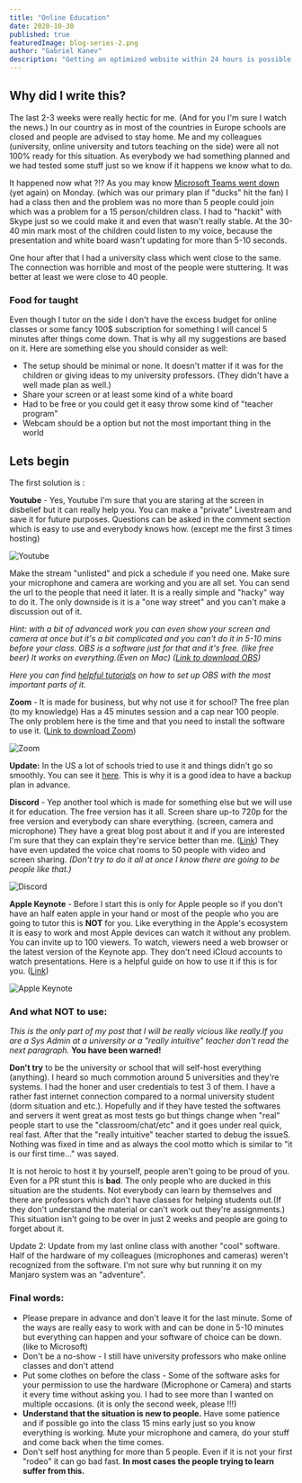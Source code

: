 ---
title: "Online Education"
date: 2020-10-30
published: true
featuredImage: blog-series-2.png
author: "Gabriel Kanev"
description: "Getting an optimized website within 24 hours is possible, with the right web technology."
---

## Why did I write this?

The last 2-3 weeks were really hectic for me. (And for you I&#39;m sure I watch the news.) In our country as in most of the countries in Europe schools are closed and people are advised to stay home. Me and my colleagues (university, online university and tutors teaching on the side) were all not 100% ready for this situation. As everybody we had something planned and we had tested some stuff just so we know if it happens we know what to do.

It happened now what ?!? As you may know [Microsoft Teams went down](https://arstechnica.com/information-technology/2020/03/microsoft-teams-went-down-for-two-hours-as-europe-logged-in/) (yet again) on Monday. (which was our primary plan if &quot;ducks&quot; hit the fan) I had a class then and the problem was no more than 5 people could join which was a problem for a 15 person/children class. I had to &quot;hackit&quot; with Skype just so we could make it and even that wasn&#39;t really stable. At the 30-40 min mark most of the children could listen to my voice, because the presentation and white board wasn&#39;t updating for more than 5-10 seconds.

One hour after that I had a university class which went close to the same. The connection was horrible and most of the people were stuttering. It was better at least we were close to 40 people.

### Food for taught

Even though I tutor on the side I don&#39;t have the excess budget for online classes or some fancy 100\$ subscription for something I will cancel 5 minutes after things come down. That is why all my suggestions are based on it. Here are something else you should consider as well:

- The setup should be minimal or none. It doesn&#39;t matter if it was for the children or giving ideas to my university professors. (They didn&#39;t have a well made plan as well.)
- Share your screen or at least some kind of a white board
- Had to be free or you could get it easy throw some kind of &quot;teacher program&quot;
- Webcam should be a option but not the most important thing in the world

## Lets begin

The first solution is :

**Youtube** - Yes, Youtube I&#39;m sure that you are staring at the screen in disbelief but it can really help you. You can make a &quot;private&quot; Livestream and save it for future purposes. Questions can be asked in the comment section which is easy to use and everybody knows how. (except me the first 3 times hosting)

![Youtube](img/school/youtube.png)

Make the stream &quot;unlisted&quot; and pick a schedule if you need one. Make sure your microphone and camera are working and you are all set. You can send the url to the people that need it later. It is a really simple and &quot;hacky&quot; way to do it. The only downside is it is a &quot;one way street&quot; and you can&#39;t make a discussion out of it.

_Hint: with a bit of advanced work you can even show your screen and camera at once but it&#39;s a bit complicated and you can&#39;t do it in 5-10 mins before your class. OBS is a software just for that and it&#39;s free. (like free beer) It works on everything.(Even on Mac) (_[_Link to download OBS_](http://obsproject.com/)_)_

_Here you can find_ [_helpful tutorials_](https://obsproject.com/forum/resources/how-to-record-with-obs-add-a-webcam-text-settings-explained-video.80/) _on how to set up OBS with the most important parts of it._

**Zoom** - It is made for business, but why not use it for school? The free plan (to my knowledge) Has a 45 minutes session and a cap near 100 people. The only problem here is the time and that you need to install the software to use it. ([Link to download Zoom](https://zoom.us/download))

![Zoom](img/school/zoom.png)

**Update:** In the US a lot of schools tried to use it and things didn&#39;t go so smoothly. You can see it [here](https://9to5google.com/2020/03/18/zoom-android-app-negative-reviews-coronavirus/). This is why it is a good idea to have a backup plan in advance.

**Discord** - Yep another tool which is made for something else but we will use it for education. The free version has it all. Screen share up-to 720p for the free version and everybody can share everything. (screen, camera and microphone) They have a great blog post about it and if you are interested I&#39;m sure that they can explain they&#39;re service better than me. ([Link](https://blog.discordapp.com/how-to-use-discord-for-your-classroom-8587bf78e6c4)) They have even updated the voice chat rooms to 50 people with video and screen sharing.
_(Don&#39;t try to do it all at once I know there are going to be people like that.)_

![Discord](img/school/discord.png)

**Apple Keynote** - Before I start this is only for Apple people so if you don&#39;t have an half eaten apple in your hand or most of the people who you are going to tutor this is **NOT** for you. Like everything in the Apple&#39;s ecosystem it is easy to work and most Apple devices can watch it without any problem. You can invite up to 100 viewers. To watch, viewers need a web browser or the latest version of the Keynote app. They don&#39;t need iCloud accounts to watch presentations. Here is a helpful guide on how to use it if this is for you. ([Link](https://support.apple.com/en-us/HT206205))

![Apple Keynote](img/school/keynote.jpg)

### And what NOT to use:

_This is the only part of my post that I will be really vicious like really.If you are a Sys Admin at a university or a &quot;really intuitive&quot; teacher don&#39;t read the next paragraph._ **You have been warned!**

**Don&#39;t try** to be the university or school that will self-host everything (anything). I heard so much commotion around 5 universities and they&#39;re systems. I had the honer and user credentials to test 3 of them. I have a rather fast internet connection compared to a normal university student (dorm situation and etc.). Hopefully and if they have tested the softwares and servers it went great as most tests go but things change when &quot;real&quot; people start to use the &quot;classroom/chat/etc&quot; and it goes under real quick, real fast. After that the &quot;really intuitive&quot; teacher started to debug the issueS. Nothing was fixed in time and as always the cool motto which is similar to &quot;it is our first time...&quot; was sayed.

It is not heroic to host it by yourself, people aren&#39;t going to be proud of you. Even for a PR stunt this is **bad**. The only people who are ducked in this situation are the students. Not everybody can learn by themselves and there are professors which don&#39;t have classes for helping students out.(If they don't understand the material or can't work out they're assignments.) This situation isn&#39;t going to be over in just 2 weeks and people are going to forget about it.

Update 2: Update from my last online class with another "cool" software. Half of the hardware of my colleagues (microphones and cameras) weren't recognized from the software. I'm not sure why but running it on my Manjaro system was an "adventure".

### Final words:

- Please prepare in advance and don&#39;t leave it for the last minute. Some of the ways are really easy to work with and can be done in 5-10 minutes but everything can happen and your software of choice can be down. (like to Microsoft)
- Don&#39;t be a no-show - I still have university professors who make online classes and don&#39;t attend
- Put some clothes on before the class - Some of the software asks for your permission to use the hardware (Microphone or Camera) and starts it every time without asking you. I had to see more than I wanted on multiple occasions. (it is only the second week, please !!!)
- **Understand that the situation is new to people.** Have some patience and if possible go into the class 15 mins early just so you know everything is working. Mute your microphone and camera, do your stuff and come back when the time comes.
- Don&#39;t self host anything for more than 5 people. Even if it is not your first &quot;rodeo&quot; it can go bad fast. **In most cases the people trying to learn suffer from this.**